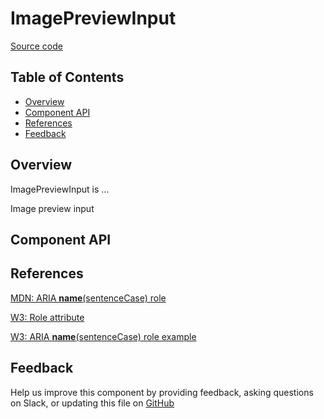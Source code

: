 
# ImagePreviewInput

[Source code](<https://github.com/leemonade/bubbles/tree/main/packages/components/form/ImagePreviewInput>)

## Table of Contents

<!-- START doctoc generated TOC please keep comment here to allow auto update -->
<!-- DON'T EDIT THIS SECTION, INSTEAD RE-RUN doctoc TO UPDATE -->

- [Overview](#overview)
- [Component API](#component-api)
- [References](#references)
- [Feedback](#feedback)

## Overview

ImagePreviewInput is ...

<ThemeProvider>
  <ImagePreviewInput>Image preview input</ImagePreviewInput>
</ThemeProvider>

## Component API

<Preview>
  <Story id="molecules-form-image-preview-input--playground" />
</Preview>

<Props of={ImagePreviewInput} />

## References

[MDN: ARIA **name**(sentenceCase) role](<https://developer.mozilla.org/en-US/docs/Web/Accessibility/ARIA/Roles/image-preview-input_role>)

[W3: Role attribute](https://www.w3.org/WAI/PF/HTML/wiki/RoleAttribute)

[W3: ARIA **name**(sentenceCase) role example](<https://www.w3.org/TR/2016/WD-wai-aria-practices-1.1-20160317/examples/image-preview-input/image-preview-input.html>)

## Feedback

Help us improve this component by providing feedback, asking questions on Slack, or updating this file on
[GitHub](<https://github.com/leemonade/bubbles/edit/main/packages/components/form/ImagePreviewInput.mdx>)
